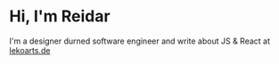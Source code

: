 # Hi, I'm Reidar

I'm a designer durned software engineer and write about JS & React at [lekoarts.de](https://www.lekoarts.de?utm_source=cara&utm_medium=Starter)
